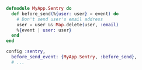 ```elixir {filename:lib/my_app/sentry.ex}
defmodule MyApp.Sentry do
  def before_send(%{user: user} = event) do
    # Don't send user's email address
    user = user && Map.delete(user, :email)
    %{event | user: user}
  end
end
```

```elixir {filename:config/config.exs}
config :sentry,
  before_send_event: {MyApp.Sentry, :before_send},
  # ...
```
